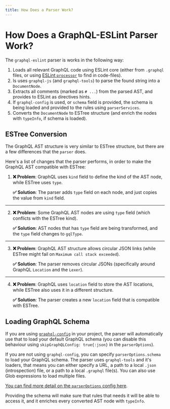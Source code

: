 ```yaml
---
title: How Does a Parser Work?
---
```


# How Does a GraphQL-ESLint Parser Work?

The `graphql-eslint` parser is works in the following way:

1. Loads all relevant GraphQL code using ESLint core (either from `.graphql` files, or using
   [ESLint `processor`](https://eslint.org/docs/latest/extend/plugins#processors-in-plugins) to find
   in code-files).
1. Is uses `graphql-js` (and `graphql-tools`) to parse the found string into a `DocumentNode`.
1. Extracts all comments (marked as `# ...`) from the parsed AST, and provides to ESLint as
   directives hints.
1. If `graphql-config` is used, or `schema` field is provided, the schema is being loaded and
   provided to the rules using `parserServices`.
1. Converts the `DocumentNode` to ESTree structure (and enrich the nodes with `typeInfo`, if schema
   is loaded).

## ESTree Conversion

The GraphQL AST structure is very similar to ESTree structure, but there are a few differences that
the `parser` does.

Here's a list of changes that the parser performs, in order to make the GraphQL AST compatible with
ESTree:

1.  **❌ Problem**: GraphQL uses `kind` field to define the kind of the AST node, while ESTree uses
    `type`.

    **✅ Solution**: The parser adds `type` field on each node, and just copies the value from
    `kind` field.

---

2.  **❌ Problem**: Some GraphQL AST nodes are using `type` field (which conflicts with the ESTree
    kind).

    **✅ Solution**: AST nodes that has `type` field are being transformed, and the `type` field
    changes to `gqlType`.

---

3.  **❌ Problem**: GraphQL AST structure allows circular JSON links (while ESTree might fail on
    `Maximum call stack exceeded`).

    **✅ Solution**: The parser removes circular JSONs (specifically around GraphQL `Location` and
    the `Lexer`).

---

4.  **❌ Problem**: GraphQL uses `location` field to store the AST locations, while ESTree also uses
    it in a different structure.

    **✅ Solution**: The parser creates a new `location` field that is compatible with ESTree.

## Loading GraphQL Schema

If you are using [`graphql-config`](https://the-guild.dev/graphql/config) in your project, the
parser will automatically use that to load your default GraphQL schema (you can disable this
behaviour using `skipGraphQLConfig: true{:json}` in the `parserOptions`).

If you are not using `graphql-config`, you can specify `parserOptions.schema` to load your GraphQL
schema. The parser uses `graphql-tools` and it's loaders, that means you can either specify a URL, a
path to a local `.json` (introspection) file, or a path to a local `.graphql` file(s). You can also
use Glob expressions to load multiple files.

[You can find more detail on the `parserOptions` config here](/docs/getting-started/parser-options).

Providing the schema will make sure that rules that needs it will be able to access it, and it
enriches every converted AST node with `typeInfo`.
